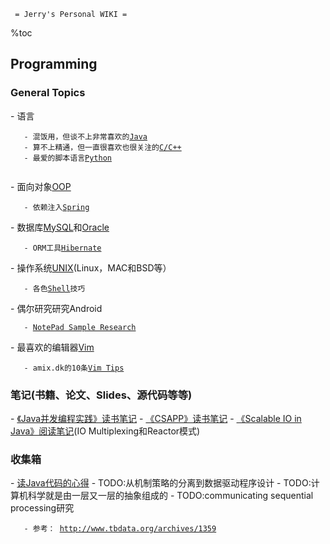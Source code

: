   = Jerry's Personal WIKI =
%toc

== Programming ==
=== General Topics ===
- 语言
    - 混饭用，但谈不上非常喜欢的[[java|Java]]
    - 算不上精通，但一直很喜欢也很关注的[[c-and-cpp|C/C++]]
    - 最爱的脚本语言[[python|Python]]
    
- 面向对象[[oop|OOP]]
    - 依赖注入[[spring|Spring]]

- 数据库[[mysql|MySQL]]和[[oracle|Oracle]]
    - ORM工具[[hibernate|Hibernate]]

- 操作系统[[unix|UNIX]](Linux，MAC和BSD等）
    - 各色[[shell|Shell]]技巧

- 偶尔研究研究Android
    - [[notepad-sample-research|NotePad Sample Research]]

- 最喜欢的编辑器[[vim|Vim]]
    - amix.dk的10条[[vim-tips|Vim Tips]]

=== 笔记(书籍、论文、Slides、源代码等等) ===
- [[notes-for-jcip|《Java并发编程实践》读书笔记]]
- [[notes-for-csipp|《CSAPP》读书笔记]] 
- [[io-multiplexing-reactor|《Scalable IO in Java》阅读笔记]](IO Multiplexing和Reactor模式)

=== 收集箱 ===
- [[reading-java-source-code|读Java代码的心得]]
- TODO:从机制策略的分离到数据驱动程序设计
- TODO:计算机科学就是由一层又一层的抽象组成的
- TODO:communicating sequential processing研究
    - 参考： http://www.tbdata.org/archives/1359
